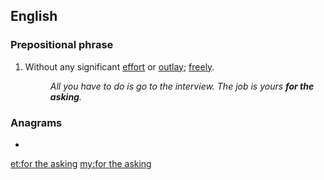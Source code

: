 ==English==

===Prepositional phrase===
{{en-PP}}

# Without any significant [[effort]] or [[outlay]]; [[free]]ly.
#: ''All you have to do is go to the interview. The job is yours '''for the asking'''.''

===Anagrams===
* {{l|en|king of hearts}}

[[et:for the asking]]
[[my:for the asking]]